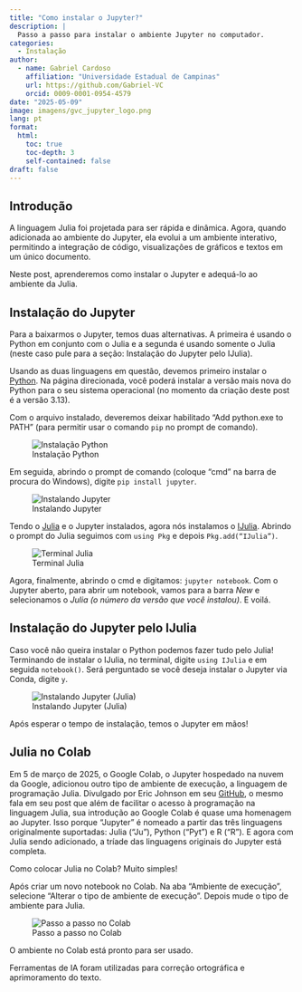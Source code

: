 ---
title: "Como instalar o Jupyter?"
description: |
  Passo a passo para instalar o ambiente Jupyter no computador.
categories:
  - Instalação
author:
  - name: Gabriel Cardoso
    affiliation: "Universidade Estadual de Campinas"
    url: https://github.com/Gabriel-VC
    orcid: 0009-0001-0954-4579
date: "2025-05-09"
image: imagens/gvc_jupyter_logo.png
lang: pt
format:
  html:
    toc: true
    toc-depth: 3
    self-contained: false
draft: false
---

## Introdução

A linguagem Julia foi projetada para ser rápida e dinâmica. Agora, quando adicionada ao ambiente do Jupyter, ela evolui a um ambiente interativo, permitindo a integração de código, visualizações de gráficos e textos em um único documento.

Neste post, aprenderemos como instalar o Jupyter e adequá-lo ao ambiente da Julia.

## Instalação do Jupyter

Para a baixarmos o Jupyter, temos duas alternativas. A primeira é usando o Python em conjunto com o Julia e a segunda é usando somente o Julia (neste caso pule para a seção: Instalação do Jupyter pelo IJulia).

Usando as duas linguagens em questão, devemos primeiro instalar o [Python](https://www.python.org/downloads/). Na página direcionada, você poderá instalar a versão mais nova do Python para o seu sistema operacional (no momento da criação deste post é a versão 3.13).

Com o arquivo instalado, deveremos deixar habilitado “Add python.exe to PATH” (para permitir usar o comando `pip` no prompt de comando).

![Instalação Python](imagens/gvc_jupyter_imagem1.png){fig-align="center"}

Em seguida, abrindo o prompt de comando (coloque “cmd” na barra de procura do Windows), digite `pip install jupyter`.

![Instalando Jupyter](imagens/gvc_jupyter_imagem2.png){fig-align="center"}

Tendo o [Julia](https://www.ime.unicamp.br/~juliacps/Blog/instalar_julia.html) e o Jupyter instalados, agora nós instalamos o [IJulia](https://julialang.github.io/IJulia.jl/stable/manual/installation/). Abrindo o prompt do Julia seguimos com `using Pkg` e depois `Pkg.add(“IJulia”)`.

![Terminal Julia](imagens/gvc_jupyter_imagem3.png){fig-align="center"}

Agora, finalmente, abrindo o cmd e digitamos: `jupyter notebook`. Com o Jupyter aberto, para abrir um notebook, vamos para a barra *New* e selecionamos o *Julia (o número da versão que você instalou)*. E voilá.

## Instalação do Jupyter pelo IJulia

Caso você não queira instalar o Python podemos fazer tudo pelo Julia! Terminando de instalar o IJulia, no terminal, digite `using IJulia` e em seguida `notebook()`.
Será perguntado se você deseja instalar o Jupyter via Conda, digite `y`.

![Instalando Jupyter (Julia)](imagens/gvc_jupyter_imagem5.png){fig-align="center"}

Após esperar o tempo de instalação, temos o Jupyter em mãos!

## Julia no Colab

Em 5 de março de 2025, o Google Colab, o Jupyter hospedado na nuvem da Google, adicionou outro tipo de ambiente de execução, a linguagem de programação Julia. Divulgado por Eric Johnson em seu [GitHub](https://github.com/googlecolab/colabtools/issues/5151), o mesmo fala em seu post que além de facilitar o acesso à programação na linguagem Julia, sua introdução ao Google Colab é quase uma homenagem ao Jupyter. Isso porque “Jupyter” é nomeado a partir das três linguagens originalmente suportadas: Julia ("Ju"), Python ("Pyt") e R ("R"). E agora com Julia sendo adicionado, a tríade das linguagens originais do Jupyter está completa.

Como colocar Julia no Colab? Muito simples!

Após criar um novo notebook no Colab. Na aba “Ambiente de execução”, selecione “Alterar o tipo de ambiente de execução”. Depois mude o tipo de ambiente para Julia.

![Passo a passo no Colab](imagens/gvc_jupyter_imagem4.png){fig-align="center"}

O ambiente no Colab está pronto para ser usado.

::: callout-note
Ferramentas de IA foram utilizadas para correção ortográfica e aprimoramento do texto.
:::
